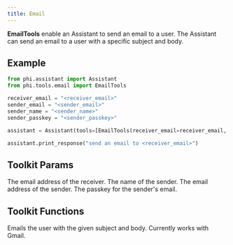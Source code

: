 ```yaml
---
title: Email
---
```


**EmailTools** enable an Assistant to send an email to a user. The Assistant can send an email to a user with a specific subject and body.

## Example

```python cookbook/tools/email_tools.py
from phi.assistant import Assistant
from phi.tools.email import EmailTools

receiver_email = "<receiver_email>"
sender_email = "<sender_email>"
sender_name = "<sender_name>"
sender_passkey = "<sender_passkey>"

assistant = Assistant(tools=[EmailTools(receiver_email=receiver_email, sender_email=sender_email, sender_name=sender_name, sender_passkey=sender_passkey)])

assistant.print_response("send an email to <receiver_email>")
```

## Toolkit Params

<ResponseField name="receiver_email" type="str">
  The email address of the receiver.
</ResponseField>
<ResponseField name="sender_name" type="str">
  The name of the sender.
</ResponseField>
<ResponseField name="sender_email" type="str">
  The email address of the sender.
</ResponseField>
<ResponseField name="sender_passkey" type="str">
  The passkey for the sender's email.
</ResponseField>

## Toolkit Functions

<ResponseField name="email_user">
  Emails the user with the given subject and body. Currently works with Gmail.
</ResponseField>
